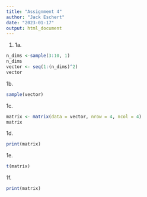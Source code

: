 ```yaml
---
title: "Assignment 4"
author: "Jack Eschert"
date: "2023-01-17"
output: html_document
---
```

1.
1a.
```r
n_dims <-sample(3:10, 1)
n_dims
vector <- seq(1:(n_dims)^2)
vector
```

1b.
```r
sample(vector)
```

1c.
```r
matrix <- matrix(data = vector, nrow = 4, ncol = 4)
matrix
```
1d. 
```r
print(matrix)
```
1e. 
```r
t(matrix)
```
1f. 
```r
print(matrix)
```


